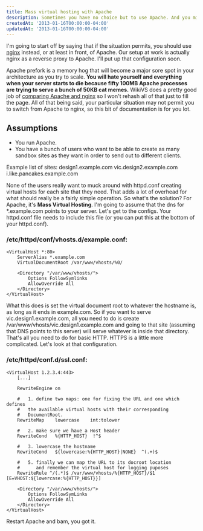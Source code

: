 ```yaml
---
title: Mass virtual hosting with Apache
description: Sometimes you have no choice but to use Apache. And you might want to support wildcard domains for your entire team so dynamic hostnames work.
createdAt: '2013-01-16T00:00:00-04:00'
updatedAt: '2013-01-16T00:00:00-04:00'
---
```


I'm going to start off by saying that if the situation permits, you should use [nginx](http://nginx.org/) instead, or at least in front, of Apache. Our setup at work is actually nginx as a reverse proxy to Apache. I'll put up that configuration soon.

Apache prefork is a memory hog that will become a major sore spot in your architecture as you try to scale. **You will hate yourself and everything when your server starts to die because fifty 100MB Apache processes are trying to serve a bunch of 50KB cat memes.** WikiVS does a pretty good job of [comparing Apache and nginx](http://www.wikivs.com/wiki/Apache_vs_nginx) so I won't rehash all of that just to fill the page. All of that being said, your particular situation may not permit you to switch from Apache to nginx, so this bit of documentation is for you lot.

## Assumptions
* You run Apache.
* You have a bunch of users who want to be able to create as many sandbox sites as they want in order to send out to different clients.

Example list of sites:
design1.example.com
vic.design2.example.com
i.like.pancakes.example.com

None of the users really want to muck around with httpd.conf creating virtual hosts for each site that they need. That adds a lot of overhead for what should really be a fairly simple operation. So what's the solution? For Apache, it's **Mass Virtual Hosting**. I'm going to assume that the dns for *.example.com points to your server. Let's get to the configs. Your httpd.conf file needs to include this file (or you can put this at the bottom of your httpd.conf).

### /etc/httpd/conf/vhosts.d/example.conf:

	<VirtualHost *:80>
		ServerAlias *.example.com
		VirtualDocumentRoot /var/www/vhosts/%0/

		<Directory "/var/www/vhosts/">
			Options FollowSymlinks
			AllowOverride All
		</Directory>
	</VirtualHost>


What this does is set the virtual document root to whatever the hostname is, as long as it ends in example.com. So if you want to serve vic.design1.example.com, all you need to do is create /var/www/vhosts/vic.design1.example.com and going to that site (assuming that DNS points to this server) will serve whatever is inside that directory. That's all you need to do for basic HTTP. HTTPS is a little more complicated. Let's look at that configuration.

### /etc/httpd/conf.d/ssl.conf:

    <VirtualHost 1.2.3.4:443>
		[...]

		RewriteEngine on

		#   1. define two maps: one for fixing the URL and one which defines
		#   the available virtual hosts with their corresponding
		#   DocumentRoot.
		RewriteMap    lowercase    int:tolower

		#   2. make sure we have a Host header
		RewriteCond   %{HTTP_HOST}  !^$

		#   3. lowercase the hostname
		RewriteCond   ${lowercase:%{HTTP_HOST}|NONE}  ^(.+)$

		#   5. finally we can map the URL to its docroot location
		#      and remember the virtual host for logging puposes
		RewriteRule ^/(.*)$ /var/www/vhosts/%{HTTP_HOST}/$1 [E=VHOST:${lowercase:%{HTTP_HOST}}]

		<Directory "/var/www/vhosts/">
			Options FollowSymLinks
			AllowOverride All
		</Directory>
    </VirtualHost>

Restart Apache and bam, you got it.
